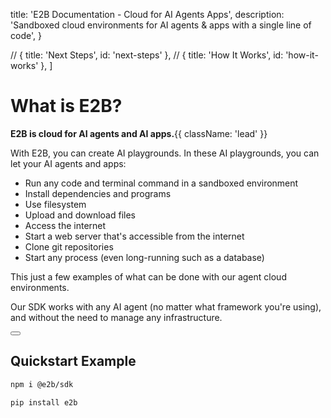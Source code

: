 
  title: 'E2B Documentation - Cloud for AI Agents Apps',
  description:
    'Sandboxed cloud environments for AI agents & apps with a single line of code',
}

  // { title: 'Next Steps', id: 'next-steps' },
  // { title: 'How It Works', id: 'how-it-works' },
]

<HeroPattern />

# What is E2B?

**E2B is cloud for AI agents and AI apps.**{{ className: 'lead' }}

With E2B, you can create AI playgrounds. In these AI playgrounds, you can let your AI agents and apps:
- Run any code and terminal command in a sandboxed environment
- Install dependencies and programs
- Use filesystem
- Upload and download files
- Access the internet
- Start a web server that's accessible from the internet
- Clone git repositories
- Start any process (even long-running such as a database)

This just a few examples of what can be done with our agent cloud environments.

Our SDK works with any AI agent (no matter what framework you're using), and without the need to manage any infrastructure.

<div className="not-prose mb-16 mt-6 flex items-center gap-3">
  <Button href="/getting-started/installation" arrow="right" children="Getting Started" />
  <ButtonLoginToken />
</div>

## Quickstart Example

<CodeGroup isRunnable={false}>

```bash {{ language: 'js' }}
npm i @e2b/sdk
```
```bash {{ language: 'python' }}
pip install e2b
```

</CodeGroup>

<CodeGroupAutoload path="quickstart" isRunnable={false} />

